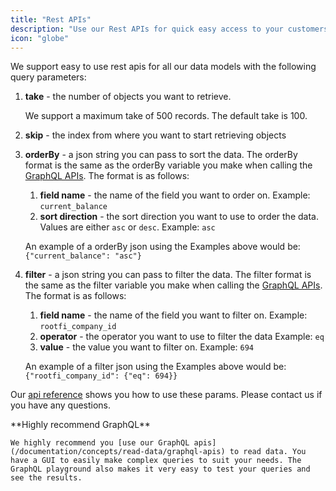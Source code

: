 ```yaml
---
title: "Rest APIs"
description: "Use our Rest APIs for quick easy access to your customers data"
icon: "globe"
---
```


We support easy to use rest apis for all our data models with the following query parameters:

1. **take** - the number of objects you want to retrieve.

   <Note>We support a maximum take of 500 records. The default take is 100.</Note>

2. **skip** - the index from where you want to start retrieving objects
3. **orderBy** - a json string you can pass to sort the data. The orderBy format is the same as the orderBy variable you make when calling the [GraphQL APIs](/documentation/concepts/read-data/graphql-apis). The format is as follows:

   1. **field name** - the name of the field you want to order on. Example: `current_balance`
   2. **sort direction** - the sort direction you want to use to order the data. Values are either `asc` or `desc`. Example: `asc`

   An example of a orderBy json using the Examples above would be: `{"current_balance": "asc"}`

4. **filter** - a json string you can pass to filter the data. The filter format is the same as the filter variable you make when calling the [GraphQL APIs](/documentation/concepts/read-data/graphql-apis). The format is as follows:

   1. **field name** - the name of the field you want to filter on. Example: `rootfi_company_id`
   2. **operator** - the operator you want to use to filter the data Example: `eq`
   3. **value** - the value you want to filter on. Example: `694`

   An example of a filter json using the Examples above would be: `{"rootfi_company_id": {"eq": 694}}`

Our [api reference](/api-reference/accounts/get-all-accounts) shows you how to use these params. Please contact us if you have any questions.

<Note>
    **Highly recommend GraphQL**

    We highly recommend you [use our GraphQL apis](/documentation/concepts/read-data/graphql-apis) to read data. You have a GUI to easily make complex queries to suit your needs. The GraphQL playground also makes it very easy to test your queries and see the results.

</Note>
